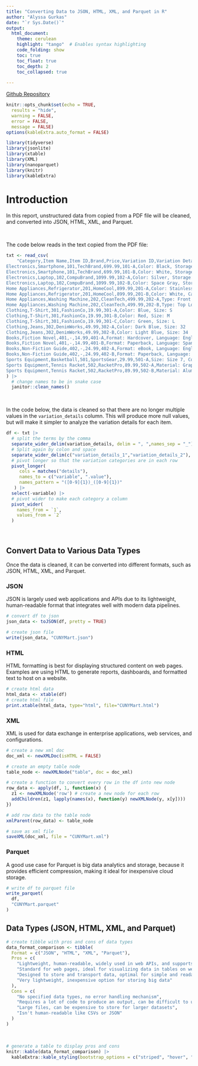 ```yaml
---
title: "Converting Data to JSON, HTML, XML, and Parquet in R"
author: "Alyssa Gurkas"
date: "`r Sys.Date()`"
output: 
  html_document:
    theme: cerulean
    highlight: "tango"  # Enables syntax highlighting
    code_folding: show 
    toc: true
    toc_float: true
    toc_depth: 2
    toc_collapsed: true
      
---
```


[Github Repository](https://github.com/amgurkas/data-acquisition/tree/main/Week_7) 

```r
knitr::opts_chunk$set(echo = TRUE,      
  results = "hide", 
  warning = FALSE,  
  error = FALSE,   
  message = FALSE)
options(kableExtra.auto_format = FALSE)
```


```r
library(tidyverse)
library(jsonlite)
library(xtable)
library(XML)
library(nanoparquet)
library(knitr)
library(kableExtra)
```

# Introduction
In this report, unstructured data from copied from a PDF file will be cleaned, 
and converted into JSON, HTML, XML, and Parquet. 

<br>

The code below reads in the text copied from the PDF file:
```r
txt <- read_csv(
    "Category,Item Name,Item ID,Brand,Price,Variation ID,Variation Details
Electronics,Smartphone,101,TechBrand,699.99,101-A,Color: Black, Storage: 64GB
Electronics,Smartphone,101,TechBrand,699.99,101-B,Color: White, Storage: 128GB
Electronics,Laptop,102,CompuBrand,1099.99,102-A,Color: Silver, Storage: 256GB
Electronics,Laptop,102,CompuBrand,1099.99,102-B,Color: Space Gray, Storage: 512GB
Home Appliances,Refrigerator,201,HomeCool,899.99,201-A,Color: Stainless Steel, Capacity: 20 cu ft,
Home Appliances,Refrigerator,201,HomeCool,899.99,201-B,Color: White, Capacity: 18 cu ft
Home Appliances,Washing Machine,202,CleanTech,499.99,202-A,Type: Front Load, Capacity: 4.5 cu ft,
Home Appliances,Washing Machine,202,CleanTech,499.99,202-B,Type: Top Load, Capacity: 5.0 cu ft,
Clothing,T-Shirt,301,FashionCo,19.99,301-A,Color: Blue, Size: S
Clothing,T-Shirt,301,FashionCo,19.99,301-B,Color: Red, Size: M
Clothing,T-Shirt,301,FashionCo,19.99,301-C,Color: Green, Size: L
Clothing,Jeans,302,DenimWorks,49.99,302-A,Color: Dark Blue, Size: 32
Clothing,Jeans,302,DenimWorks,49.99,302-B,Color: Light Blue, Size: 34
Books,Fiction Novel,401,-,14.99,401-A,Format: Hardcover, Language: English
Books,Fiction Novel,401,-,14.99,401-B,Format: Paperback, Language: Spanish
Books,Non-Fiction Guide,402,-,24.99,402-A,Format: eBook, Language: English
Books,Non-Fiction Guide,402,-,24.99,402-B,Format: Paperback, Language: French
Sports Equipment,Basketball,501,SportsGear,29.99,501-A,Size: Size 7, Color: Orange
Sports Equipment,Tennis Racket,502,RacketPro,89.99,502-A,Material: Graphite, Color: Black
Sports Equipment,Tennis Racket,502,RacketPro,89.99,502-B,Material: Aluminum, Color: Silver"
) |> 
  # change names to be in snake case
  janitor::clean_names()
```

<br>

In the code below, the data is cleaned so that there are no longer multiple
values in the `variation_details` column. This will produce more null values,
but will make it simpler to analyze the variation details for each item.
```r
df <- txt |> 
  # split the terms by the comma
  separate_wider_delim(variation_details, delim = ", ",names_sep = "_") |>
  # Split again by colon and space
  separate_wider_delim(c("variation_details_1","variation_details_2"), delim =": ", names_sep = "_") |>  
  # pivot longer so that the variation categories are in each row
  pivot_longer(
     cols = matches("details"),
     names_to = c("variable", ".value"),
     names_pattern = "([0-9]{1})_([0-9]{1})"
   ) |>
  select(-variable) |>
  # pivot wider to make each category a column
  pivot_wider(
    names_from = `1`,
    values_from = `2`
  )
```

<br>

## Convert Data to Various Data Types
Once the data is cleaned, it can be converted into different formats, such as 
JSON, HTML, XML, and Parquet.

### JSON
JSON is largely used web applications and APIs due to its lightweight, 
human-readable format that integrates well with modern data pipelines. 
```r
# convert df to json
json_data <- toJSON(df, pretty = TRUE)

# create json file
write(json_data, "CUNYMart.json")
```

### HTML 
HTML formatting is best for displaying structured content on web pages. Examples
are using HTML to generate reports, dashboards, and formatted text to host on a 
website.
```r
# create html data
html_data <- xtable(df)
# create html file
print.xtable(html_data, type="html", file="CUNYMart.html")
```

### XML
XML is used for data exchange in enterprise applications, web services, and 
configurations. 
```r
# create a new xml doc
doc_xml <- newXMLDoc(isHTML = FALSE)

# create an empty table node
table_node <- newXMLNode("table", doc = doc_xml)

# create a function to convert every row in the df into new node
row_data <- apply(df, 1, function(x) {
  z1 <- newXMLNode('row') # create a new node for each row
  addChildren(z1, lapply(names(x), function(y) newXMLNode(y, x[y])))
})

# add row data to the table node
xmlParent(row_data) <- table_node

# save as xml file
saveXML(doc_xml, file = "CUNYMart.xml")
```

### Parquet 
A good use case for Parquet is big data analytics and storage, because it 
provides efficient compression, making it ideal for inexpensive cloud storage.
```r
# write df to parquet file
write_parquet(
  df,
  "CUNYMart.parquet"
)
```

## Data Types (JSON, HTML, XML, and Parquet)
```r
# create tibble with pros and cons of data types
data_format_comparison <- tibble(
  Format = c("JSON", "HTML", "XML", "Parquet"),
  Pros = c(
    "Lightweight, human-readable, widely used in web APIs, and supports nested data structures",
    "Standard for web pages, ideal for visualizing data in tables on websites",
    "Designed to store and transport data, optimal for simple and readable data",
    "Very lightweight, inexpensive option for storing big data"
  ),
  Cons = c(
    "No specified data types, no error handling mechanism",
    "Requires a lot of code to produce an output, can be difficult to understand due to the structure",
    "Large files, can be expensive to store for larger datasets",
    "Isn't human-readable like CSVs or JSON"
  )
)
```

<br>

```r
# generate a table to display pros and cons
knitr::kable(data_format_comparison) |> 
  kableExtra::kable_styling(bootstrap_options = c("striped", "hover", "condensed"))
```


